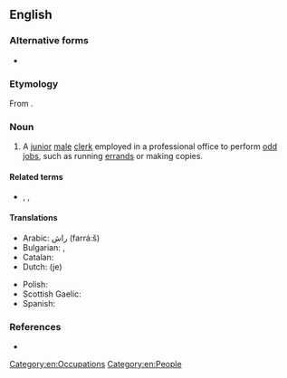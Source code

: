 ==English==

===Alternative forms===
* {{l|en|office-boy}}

===Etymology===
From {{compound|en|office|boy|gloss2=junior employee}}.

===Noun===
{{en-noun}}

# A [[junior]] [[male]] [[clerk]] employed in a professional office to perform [[odd job]]s, such as running [[errand]]s or making copies.

====Related terms====
* {{l|en|office girl}}, {{l|en|office lady}}, {{l|en|office wife}}

====Translations====
{{trans-top|boy or junior clerk employed in a professional office}}
* Arabic: راش (farrá:š) {{g|m}}
* Bulgarian: {{t+|bg|разсилен|m}}, {{t|bg|разносвач|m}}
* Catalan: {{t+|ca|ordenança|m}}
* Dutch: {{t|nl|kantoorknecht}} (je)
{{trans-mid}}
* Polish: {{t+|pl|boy|m}}
* Scottish Gaelic: {{t|gd|gille-oifis|m}}
* Spanish: {{t+|es|ordenanza|m}}
{{trans-bottom}}

===References===
* {{R:Webster NCD 1967}}

[[Category:en:Occupations]]
[[Category:en:People]]